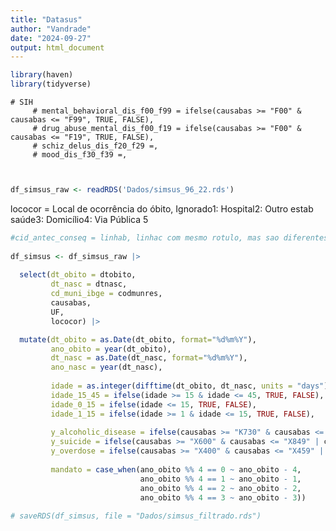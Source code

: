 ```yaml
---
title: "Datasus"
author: "Vandrade"
date: "2024-09-27"
output: html_document
---
```


```r

library(haven)
library(tidyverse)


```


    # SIH 
         # mental_behavioral_dis_f00_f99 = ifelse(causabas >= "F00" & causabas <= "F99", TRUE, FALSE),
         # drug_abuse_mental_dis_f00_f19 = ifelse(causabas >= "F00" & causabas <= "F19", TRUE, FALSE),
         # schiz_delus_dis_f20_f29 =, 
         # mood_dis_f30_f39 =,
         
         
```r
df_simsus_raw <- readRDS('Dados/simsus_96_22.rds')
```

lococor = Local de ocorrência do óbito, Ignorado1: Hospital2: Outro estab saúde3: Domicílio4: Via Pública 5
```r
#cid_antec_conseq = linhab, linhac com mesmo rotulo, mas sao diferentes)
      
df_simsus <- df_simsus_raw |>
  
  select(dt_obito = dtobito,
         dt_nasc = dtnasc,
         cd_muni_ibge = codmunres,
         causabas,
         UF,
         lococor) |>  

  mutate(dt_obito = as.Date(dt_obito, format="%d%m%Y"),
         ano_obito = year(dt_obito),
         dt_nasc = as.Date(dt_nasc, format="%d%m%Y"),
         ano_nasc = year(dt_nasc),
         
         idade = as.integer(difftime(dt_obito, dt_nasc, units = "days") / 365.25),
         idade_15_45 = ifelse(idade >= 15 & idade <= 45, TRUE, FALSE),
         idade_0_15 = ifelse(idade <= 15, TRUE, FALSE),
         idade_1_15 = ifelse(idade >= 1 & idade <= 15, TRUE, FALSE),
         
         y_alcoholic_disease = ifelse(causabas >= "K730" & causabas <= "K749" | causabas >= "K700" & causabas <= "K709", TRUE, FALSE),
         y_suicide = ifelse(causabas >= "X600" & causabas <= "X849" | causabas >= "Y870" & causabas <= "Y879", TRUE, FALSE),
         y_overdose = ifelse(causabas >= "X400" & causabas <= "X459" | causabas >= "Y100" & causabas <= "Y159" | causabas >= "Y450" & causabas <= "Y459" | causabas >= "Y470" & causabas <= "Y479" | causabas >="Y490" & causabas <= "Y499", TRUE, FALSE),
         
         mandato = case_when(ano_obito %% 4 == 0 ~ ano_obito - 4,
                             ano_obito %% 4 == 1 ~ ano_obito - 1,
                             ano_obito %% 4 == 2 ~ ano_obito - 2,
                             ano_obito %% 4 == 3 ~ ano_obito - 3)) 
  
# saveRDS(df_simsus, file = "Dados/simsus_filtrado.rds")

```




